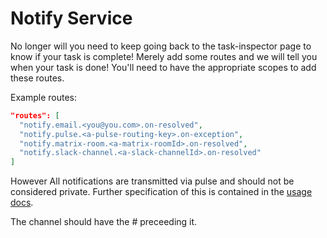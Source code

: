 
<ReferenceLinks api exchanges logs />

# Notify Service

No longer will you need to keep going back to the task-inspector page to know if your task is complete!
Merely add some routes and we will tell you when your task is done!
<Warning>You'll need to have the appropriate scopes to add these routes.</Warning>

Example routes:

```json
"routes": [
  "notify.email.<you@you.com>.on-resolved",
  "notify.pulse.<a-pulse-routing-key>.on-exception",
  "notify.matrix-room.<a-matrix-roomId>.on-resolved",
  "notify.slack-channel.<a-slack-channelId>.on-resolved"
]
```

However All notifications are transmitted via pulse and should not be considered private.
Further specification of this is contained in the [usage docs](/docs/reference/core/notify/usage).

<Warning>The channel should have the # preceeding it.</Warning>
